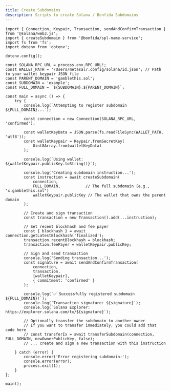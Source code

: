 ```yaml
---
title: Create Subdomains
description: Scripts to create Solana / Bonfida Subdomains
---
```


```tsx
import { Connection, Keypair, Transaction, sendAndConfirmTransaction } from '@solana/web3.js';
import { createSubdomain } from '@bonfida/spl-name-service';
import fs from 'fs';
import dotenv from 'dotenv';

dotenv.config();

const SOLANA_RPC_URL = process.env.RPC_URL!;
const WALLET_PATH = '/Users/metasal/.config/solana/id.json'; // Path to your wallet keypair JSON file
const PARENT_DOMAIN = 'gamblethis.sol';
const SUBDOMAIN = 'example';
const FULL_DOMAIN = `${SUBDOMAIN}.${PARENT_DOMAIN}`;

const main = async () => {
    try {
        console.log(`Attempting to register subdomain ${FULL_DOMAIN}...`);

        const connection = new Connection(SOLANA_RPC_URL, 'confirmed');

        const walletKeyData = JSON.parse(fs.readFileSync(WALLET_PATH, 'utf8'));
        const walletKeypair = Keypair.fromSecretKey(
            Uint8Array.from(walletKeyData)
        );

        console.log(`Using wallet: ${walletKeypair.publicKey.toString()}`);

        console.log('Creating subdomain instruction...');
        const instruction = await createSubdomain(
            connection,
            FULL_DOMAIN,           // The full subdomain (e.g., "x.gamblethis.sol")
            walletKeypair.publicKey // The wallet that owns the parent domain
        );

        // Create and sign transaction
        const transaction = new Transaction().add(...instruction);

        // Set recent blockhash and fee payer
        const { blockhash } = await connection.getLatestBlockhash('finalized');
        transaction.recentBlockhash = blockhash;
        transaction.feePayer = walletKeypair.publicKey;

        // Sign and send transaction
        console.log('Sending transaction...');
        const signature = await sendAndConfirmTransaction(
            connection,
            transaction,
            [walletKeypair],
            { commitment: 'confirmed' }
        );

        console.log(`✅ Successfully registered subdomain ${FULL_DOMAIN}!`);
        console.log(`Transaction signature: ${signature}`);
        console.log(`Solana Explorer: https://explorer.solana.com/tx/${signature}`);

        // Optionally transfer the subdomain to another owner
        // If you want to transfer immediately, you could add that code here
        // const transferIx = await transferSubdomain(connection, FULL_DOMAIN, newOwnerPublicKey, false);
        // ... create and sign a new transaction with this instruction

    } catch (error) {
        console.error('Error registering subdomain:');
        console.error(error);
        process.exit(1);
    }
};

main();

```
